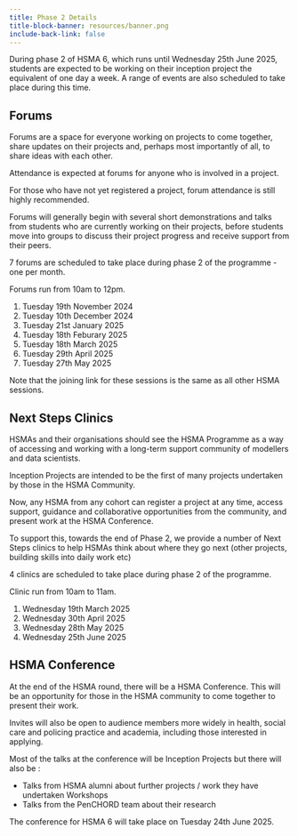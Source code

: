 ```yaml
---
title: Phase 2 Details
title-block-banner: resources/banner.png
include-back-link: false
---
```



During phase 2 of HSMA 6, which runs until Wednesday 25th June 2025, students are expected to be working on their inception project the equivalent of one day a week. A range of events are also scheduled to take place during this time.

## Forums

Forums are a space for everyone working on projects to come together, share updates on their projects and, perhaps most importantly of all, to share ideas with each other.

:::{.callout-tip}
Attendance is expected at forums for anyone who is involved in a project.

For those who have not yet registered a project, forum attendance is still highly recommended.
:::

Forums will generally begin with several short demonstrations and talks from students who are currently working on their projects, before students move into groups to discuss their project progress and receive support from their peers.

7 forums are scheduled to take place during phase 2 of the programme - one per month.

Forums run from 10am to 12pm.

1. Tuesday 19th November 2024
2. Tuesday 10th December 2024
3. Tuesday 21st January 2025
4. Tuesday 18th Feburary 2025
5. Tuesday 18th March 2025
6. Tuesday 29th April 2025
7. Tuesday 27th May 2025

:::{.callout-note}
Note that the joining link for these sessions is the same as all other HSMA sessions.
:::

## Next Steps Clinics

HSMAs and their organisations should see the HSMA Programme as a way of accessing and working with a long-term support community of modellers and data scientists.

Inception Projects are intended to be the first of many projects undertaken by those in the HSMA Community.

Now, any HSMA from any cohort can register a project at any time, access support, guidance and collaborative opportunities from the community, and present work at the HSMA Conference.

To support this, towards the end of Phase 2, we provide a number of Next Steps clinics to help HSMAs think about where they go next (other projects, building skills into daily work etc)

4 clinics are scheduled to take place during phase 2 of the programme.

Clinic run from 10am to 11am.

1. Wednesday 19th March 2025
2. Wednesday 30th April 2025
3. Wednesday 28th May 2025
4. Wednesday 25th June 2025

## HSMA Conference

At the end of the HSMA round, there will be a HSMA Conference.  This will be an opportunity for those in the HSMA community to come together to present their work.

Invites will also be open to audience members more widely in health, social care and policing practice and academia, including those interested in applying.

Most of the talks at the conference will be Inception Projects but there will also be :

- Talks from HSMA alumni about further projects / work they have undertaken
Workshops
- Talks from the PenCHORD team about their research

:::{.callout-tip}
The conference for HSMA 6 will take place on
Tuesday 24th June 2025.
:::
